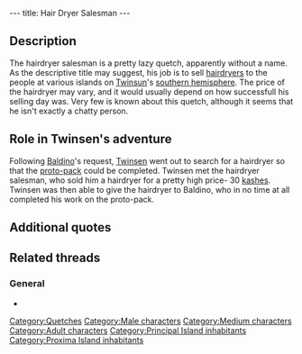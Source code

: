 ---
title: Hair Dryer Salesman
---

{{Character|
Name=Hairdryer salesman|
Image=Salesman.jpg|
Race=[[Quetch]]|
Gender=Male|
Size=Medium|
Age=Adult}}

{{Quote|
Quote=Can't seem to sell a single hair dryer here. One of my colleagues is already out there trying his best. If this keeps up, I'll have to move on to another island.|
Character=Hairdryer salesman}}

==Description==
The hairdryer salesman is a pretty lazy quetch, apparently without a name. As the descriptive title may suggest, his job is to sell [[hairdryer|hairdryers]] to the people at various islands on [[Twinsun]]'s [[southern hemisphere]]. The price of the hairdryer may vary, and it would usually depend on how successfull his selling day was.
Very few is known about this quetch, although it seems that he isn't exactly a chatty person.

==Role in Twinsen's adventure==
Following [[Baldino]]'s request, [[Twinsen]] went out to search for a hairdryer so that the [[proto-pack]] could be completed. Twinsen met the hairdryer salesman, who sold him a hairdryer for a pretty high price- 30 [[kashes]]. Twinsen was then able to give the hairdryer to Baldino, who in no time at all completed his work on the proto-pack.

==Additional quotes==
{{Quote|
Quote=30 Kashes for a hair dryer, how about that? I normally sell them door to door, but customers are sparse, and you seem nice enough.|
Character=Hairdryer salesman}}
{{Quote|
Quote=Aah, I see that you too have come to Proxima island. You remember me, I sell hair dryers. Look, I'll sell you one for only 30 Kashes, but only because it's been a slow day.|
Character=Hairdryer salesman}}

==Related threads==
===General===
* {{thread|id=5950|title=Who is Hairdrier Saleman?}}

[[Category:Quetches]]
[[Category:Male characters]]
[[Category:Medium characters]]
[[Category:Adult characters]]
[[Category:Principal Island inhabitants]]
[[Category:Proxima Island inhabitants]]